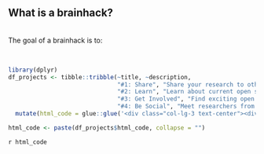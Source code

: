 <section id="about">
<div class="container text-center">
<h2>What is a brainhack?</h2>

<br>The goal of a brainhack is to:

<br><div class="row">

```r
library(dplyr)
df_projects <- tibble::tribble(~title, ~description,
                               "#1: Share", "Share your research to other brainhack attendees",
                               "#2: Learn", "Learn about current open science practices and data",
                               "#3: Get Involved", "Find exciting open science projects that you would like to contribute to",
                               "#4: Be Social", "Meet researchers from a variety of backgrounds") %>%
  mutate(html_code = glue::glue('<div class="col-lg-3 text-center"><div class="card border-black mb-3" style="max-width: 20rem;"><div class="card-header">{title}</div><div class="card-body"><p class="card-text">{description}</p></div></div></div>'))

html_code <- paste(df_projects$html_code, collapse = "")
```

`r html_code`

</div>
</div>
</section>